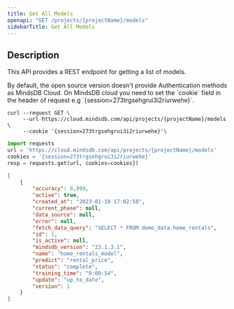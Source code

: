 ```yaml
---
title: Get All Models
openapi: "GET /projects/{projectName}/models"
sidebarTitle: Get All Models
---
```



## Description

This API provides a REST endpoint for getting a list of models.
 
<Note>
By default, the open source version doesn't provide Authentication methods as MindsDB Cloud. 
On MindsDB cloud you need to set the `cookie` field in the header of request e.g  `{session=273trgsehgrui3i2riurwehe}`. 
</Note>

<RequestExample>

```shell Shell
curl --request GET \
     --url https://cloud.mindsdb.com/api/projects/{projectName}/models \
     --cookie '{session=273trgsehgrui3i2riurwehe}'\
```


```python Python
import requests
url = 'https://cloud.mindsdb.com/api/projects/{projectName}/models'
cookies = '{session=273trgsehgrui3i2riurwehe}'
resp = requests.get(url, cookies=cookies})
```

</RequestExample>

<ResponseExample>

```json Response
[
    {
        "accuracy": 0.999,
        "active": true,
        "created_at": "2023-01-19 17:02:58",
        "current_phase": null,
        "data_source": null,
        "error": null,
        "fetch_data_query": "SELECT * FROM demo_data.home_rentals",
        "id": 1,
        "is_active": null,
        "mindsdb_version": "23.1.3.1",
        "name": "home_rentals_model",
        "predict": "rental_price",
        "status": "complete",
        "training_time": "0:00:54",
        "update": "up_to_date",
        "version": 1
    }
]
```

</ResponseExample>
